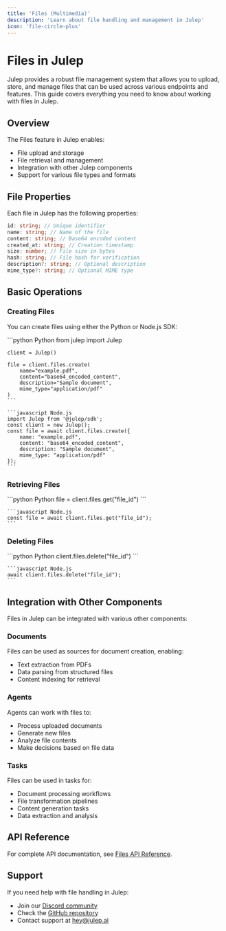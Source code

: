 ```yaml
---
title: 'Files (Multimedia)'
description: 'Learn about file handling and management in Julep'
icon: 'file-circle-plus'
---
```


# Files in Julep

Julep provides a robust file management system that allows you to upload, store, and manage files that can be used across various endpoints and features. This guide covers everything you need to know about working with files in Julep.

## Overview

The Files feature in Julep enables:
- File upload and storage
- File retrieval and management
- Integration with other Julep components
- Support for various file types and formats

## File Properties

Each file in Julep has the following properties:

```typescript
id: string; // Unique identifier
name: string; // Name of the file
content: string; // Base64 encoded content
created_at: string; // Creation timestamp
size: number; // File size in bytes
hash: string; // File hash for verification
description?: string; // Optional description
mime_type?: string; // Optional MIME type
```

## Basic Operations

### Creating Files

You can create files using either the Python or Node.js SDK:

<CodeGroup>
    ```python Python
    from julep import Julep

    client = Julep()

    file = client.files.create(
        name="example.pdf",
        content="base64_encoded_content",
        description="Sample document",
        mime_type="application/pdf"
    )
    ```

    ```javascript Node.js
    import Julep from '@julep/sdk';
    const client = new Julep();
    const file = await client.files.create({
        name: "example.pdf",
        content: "base64_encoded_content",
        description: "Sample document",
        mime_type: "application/pdf"
    });
    ```
</CodeGroup>

### Retrieving Files

<CodeGroup>
    ```python Python
    file = client.files.get("file_id")
    ```

    ```javascript Node.js
    const file = await client.files.get("file_id");
    ```
</CodeGroup>

### Deleting Files

<CodeGroup>
    ```python Python
    client.files.delete("file_id")
    ```

    ```javascript Node.js
    await client.files.delete("file_id");
    ```
</CodeGroup>


## Integration with Other Components

Files in Julep can be integrated with various other components:

### Documents
Files can be used as sources for document creation, enabling:
- Text extraction from PDFs
- Data parsing from structured files
- Content indexing for retrieval

### Agents
Agents can work with files to:
- Process uploaded documents
- Generate new files
- Analyze file contents
- Make decisions based on file data

### Tasks
Files can be used in tasks for:
- Document processing workflows
- File transformation pipelines
- Content generation tasks
- Data extraction and analysis

## API Reference

For complete API documentation, see [Files API Reference](https://dev.julep.ai/api/docs#tag/files).

## Support

If you need help with file handling in Julep:
- Join our [Discord community](https://discord.com/invite/JTSBGRZrzj)
- Check the [GitHub repository](https://github.com/julep-ai/julep)
- Contact support at [hey@julep.ai](mailto:hey@julep.ai)